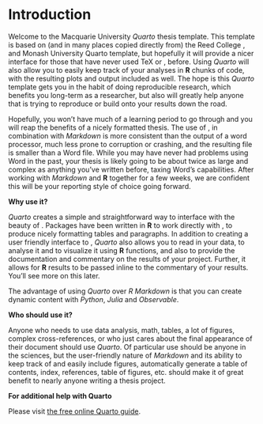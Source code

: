 # Introduction 

Welcome to the Macquarie University _Quarto_ thesis template. This template is based on (and in many places copied directly from) the Reed College \LaTeX\, and Monash University Quarto template, but hopefully it will provide a nicer interface for those that have never used TeX or \LaTeX\, before.  Using _Quarto_ will also allow you to easily keep track of your analyses in **R** chunks of code, with the resulting plots and output included as well.  The hope is this _Quarto_ template gets you in the habit of doing reproducible research, which benefits you long-term as a researcher, but also will greatly help anyone that is trying to reproduce or build onto your results down the road.

Hopefully, you won't have much of a learning period to go through and you will reap the benefits of a nicely formatted thesis.  The use of \LaTeX\, in combination with _Markdown_ is more consistent than the output of a word processor, much less prone to corruption or crashing, and the resulting file is smaller than a Word file. While you may have never had problems using Word in the past, your thesis is likely going to be about twice as large and complex as anything you've written before, taxing Word's capabilities.  After working with _Markdown_ and **R** together for a few weeks, we are confident this will be your reporting style of choice going forward.

<!-- 
If you're still on the fence about using _Quarto_, check out the resource available at <https://quarto.org>. 
-->

**Why use it?**

_Quarto_ creates a simple and straightforward way to interface with the beauty of \LaTeX.  Packages have been written in **R** to work directly with \LaTeX\, to produce nicely formatting tables and paragraphs. In addition to creating a user friendly interface to \LaTeX, _Quarto_ also allows you to read in your data, to analyse it and to visualize it using **R** functions, and also to provide the documentation and commentary on the results of your project.  Further, it allows for **R** results to be passed inline to the commentary of your results.  You'll see more on this later.  

The advantage of using _Quarto_ over _R Markdown_ is that you can create dynamic content with _Python_, _Julia_ and _Observable_. 

<!-- 
Having your code and commentary all together in one place has a plethora of benefits!
-->

**Who should use it?**

Anyone who needs to use data analysis, math, tables, a lot of figures, complex cross-references, or who just cares about the final appearance of their document should use _Quarto_. Of particular use should be anyone in the sciences, but the user-friendly nature of _Markdown_ and its ability to keep track of and easily include figures, automatically generate a table of contents, index, references, table of figures, etc. should make it of great benefit to nearly anyone writing a thesis project.

**For additional help with Quarto** 

Please visit [the free online Quarto guide](https://quarto.org).

